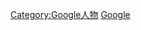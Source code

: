 {{Commonscat|Directors of Google|Google董事会成员}}

[[Category:Google人物|Category:Google人物]]
[[Category:各公司員工|Google]]